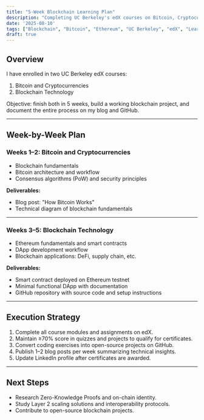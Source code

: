 ```yaml
---
title: "5-Week Blockchain Learning Plan"
description: "Completing UC Berkeley's edX courses on Bitcoin, Cryptocurrencies, and Blockchain Technology with a hands-on project."
date: '2025-08-10'
tags: ["Blockchain", "Bitcoin", "Ethereum", "UC Berkeley", "edX", "Learning Plan"]
draft: true
---
```


## Overview
I have enrolled in two UC Berkeley edX courses:  
1. Bitcoin and Cryptocurrencies  
2. Blockchain Technology  

Objective: finish both in 5 weeks, build a working blockchain project, and document the entire process on my blog and GitHub.

---

## Week-by-Week Plan

### Weeks 1–2: Bitcoin and Cryptocurrencies
- Blockchain fundamentals  
- Bitcoin architecture and workflow  
- Consensus algorithms (PoW) and security principles  

**Deliverables:**
- Blog post: "How Bitcoin Works"  
- Technical diagram of blockchain fundamentals  

---

### Weeks 3–5: Blockchain Technology
- Ethereum fundamentals and smart contracts  
- DApp development workflow  
- Blockchain applications: DeFi, supply chain, etc.

**Deliverables:**
- Smart contract deployed on Ethereum testnet  
- Minimal functional DApp with documentation  
- GitHub repository with source code and setup instructions  

---

## Execution Strategy
1. Complete all course modules and assignments on edX.  
2. Maintain ≥70% score in quizzes and projects to qualify for certificates.  
3. Convert coding exercises into open-source projects on GitHub.  
4. Publish 1–2 blog posts per week summarizing technical insights.  
5. Update LinkedIn profile after certificates are awarded.  

---

## Next Steps
- Research Zero-Knowledge Proofs and on-chain identity.  
- Study Layer 2 scaling solutions and interoperability protocols.  
- Contribute to open-source blockchain projects.
